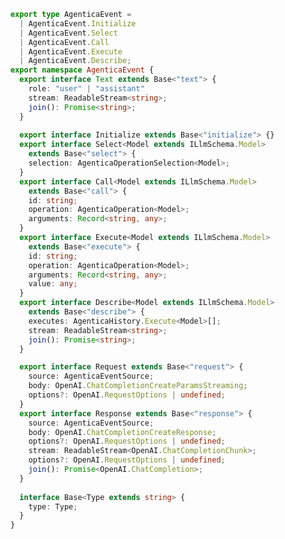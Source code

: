 ```typescript filename="@agentica/core/AgenticaEvent" showLineNumbers
export type AgenticaEvent = 
  | AgenticaEvent.Initialize
  | AgenticaEvent.Select
  | AgenticaEvent.Call
  | AgenticaEvent.Execute
  | AgenticaEvent.Describe;
export namespace AgenticaEvent {
  export interface Text extends Base<"text"> {
    role: "user" | "assistant"
    stream: ReadableStream<string>;
    join(): Promise<string>;
  }
  
  export interface Initialize extends Base<"initialize"> {}
  export interface Select<Model extends ILlmSchema.Model> 
    extends Base<"select"> {
    selection: AgenticaOperationSelection<Model>;
  }
  export interface Call<Model extends ILlmSchema.Model> 
    extends Base<"call"> {
    id: string;
    operation: AgenticaOperation<Model>;
    arguments: Record<string, any>;
  }
  export interface Execute<Model extends ILlmSchema.Model> 
    extends Base<"execute"> {
    id: string;
    operation: AgenticaOperation<Model>;
    arguments: Record<string, any>;
    value: any;
  }
  export interface Describe<Model extends ILlmSchema.Model> 
    extends Base<"describe"> {
    executes: AgenticaHistory.Execute<Model>[];
    stream: ReadableStream<string>;
    join(): Promise<string>;
  }

  export interface Request extends Base<"request"> {
    source: AgenticaEventSource;
    body: OpenAI.ChatCompletionCreateParamsStreaming;
    options?: OpenAI.RequestOptions | undefined;
  }
  export interface Response extends Base<"response"> {
    source: AgenticaEventSource;
    body: OpenAI.ChatCompletionCreateResponse;
    options?: OpenAI.RequestOptions | undefined;
    stream: ReadableStream<OpenAI.ChatCompletionChunk>;
    options?: OpenAI.RequestOptions | undefined;
    join(): Promise<OpenAI.ChatCompletion>;
  }
  
  interface Base<Type extends string> {
    type: Type;
  }
}
```